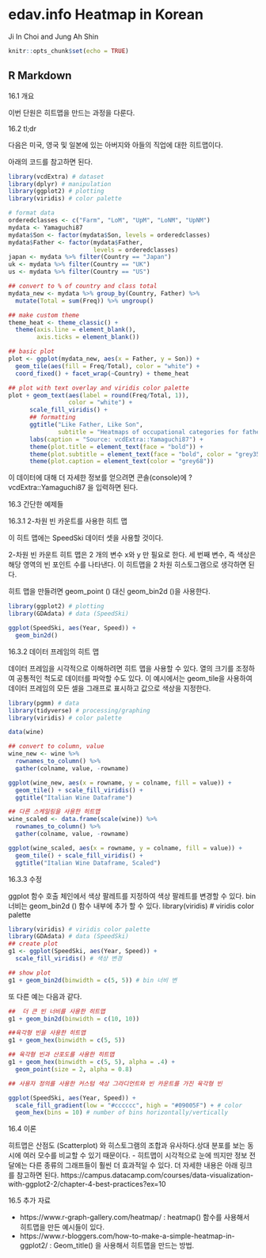 # edav.info Heatmap in Korean 

Ji In Choi and Jung Ah Shin

```r
knitr::opts_chunk$set(echo = TRUE)
```

## R Markdown
16.1 개요

이번 단원은 히트맵을 만드는 과정을 다룬다.

16.2 tl;dr

다음은 미국, 영국 및 일본에 있는 아버지와 아들의 직업에 대한 히트맵이다. 

아래의 코드를 참고하면 된다.

```r
library(vcdExtra) # dataset
library(dplyr) # manipulation
library(ggplot2) # plotting
library(viridis) # color palette

# format data
orderedclasses <- c("Farm", "LoM", "UpM", "LoNM", "UpNM")
mydata <- Yamaguchi87
mydata$Son <- factor(mydata$Son, levels = orderedclasses)
mydata$Father <- factor(mydata$Father,
                        levels = orderedclasses)
japan <- mydata %>% filter(Country == "Japan")
uk <- mydata %>% filter(Country == "UK")
us <- mydata %>% filter(Country == "US")

## convert to % of country and class total
mydata_new <- mydata %>% group_by(Country, Father) %>% 
  mutate(Total = sum(Freq)) %>% ungroup()

## make custom theme
theme_heat <- theme_classic() +
  theme(axis.line = element_blank(),
        axis.ticks = element_blank())

## basic plot
plot <- ggplot(mydata_new, aes(x = Father, y = Son)) +
  geom_tile(aes(fill = Freq/Total), color = "white") +
  coord_fixed() + facet_wrap(~Country) + theme_heat

## plot with text overlay and viridis color palette
plot + geom_text(aes(label = round(Freq/Total, 1)), 
                 color = "white") +
      scale_fill_viridis() +
      ## formatting
      ggtitle("Like Father, Like Son",
              subtitle = "Heatmaps of occupational categories for fathers and sons, by country") +
      labs(caption = "Source: vcdExtra::Yamaguchi87") +
      theme(plot.title = element_text(face = "bold")) +
      theme(plot.subtitle = element_text(face = "bold", color = "grey35")) +
      theme(plot.caption = element_text(color = "grey68"))
```

이 데이터에 대해 더 자세한 정보를 얻으려면 콘솔(console)에 ?vcdExtra::Yamaguchi87 을 입력하면 된다.

16.3 간단한 예제들

16.3.1 2-차원 빈 카운트를 사용한 히트 맵

이 히트 맵에는 SpeedSki 데이터 셋을 사용할 것이다.

2-차원 빈 카운트 히트 맵은 2 개의 변수 x와 y 만 필요로 한다. 세 번째 변수, 즉 색상은 해당 영역의 빈 포인트 수를 나타낸다. 이 히트맵을 2 차원 히스토그램으로 생각하면 된다.

히트 맵을 만들려면 geom_point () 대신 geom_bin2d ()을 사용한다.

```r
library(ggplot2) # plotting 
library(GDAdata) # data (SpeedSki)

ggplot(SpeedSki, aes(Year, Speed)) + 
  geom_bin2d()
```

16.3.2 데이터 프레임의 히트 맵

데이터 프레임을 시각적으로 이해하려면 히트 맵을 사용할 수 있다. 열의 크기를 조정하여 공통적인 척도로 데이터를 파악할 수도 있다. 이 예시에서는 geom_tile을 사용하여 데이터 프레임의 모든 셀을 그래프로 표시하고 값으로 색상을 지정한다.

```r
library(pgmm) # data
library(tidyverse) # processing/graphing
library(viridis) # color palette

data(wine)

## convert to column, value
wine_new <- wine %>%
  rownames_to_column() %>%
  gather(colname, value, -rowname)

ggplot(wine_new, aes(x = rowname, y = colname, fill = value)) +
  geom_tile() + scale_fill_viridis() +
  ggtitle("Italian Wine Dataframe")

```



```r
## 다른 스케일링을 사용한 히트맵
wine_scaled <- data.frame(scale(wine)) %>%
  rownames_to_column() %>%
  gather(colname, value, -rowname)

ggplot(wine_scaled, aes(x = rowname, y = colname, fill = value)) +
  geom_tile() + scale_fill_viridis() +
  ggtitle("Italian Wine Dataframe, Scaled")
```


16.3.3 수정 

ggplot 함수 호출 체인에서 색상 팔레트를 지정하여 색상 팔레트를 변경할 수 있다. bin 너비는 geom_bin2d () 함수 내부에 추가 할 수 있다.
library(viridis) # viridis color palette

```r
library(viridis) # viridis color palette
library(GDAdata) # data (SpeedSki)
## create plot
g1 <- ggplot(SpeedSki, aes(Year, Speed)) + 
  scale_fill_viridis() # 색상 변경

## show plot
g1 + geom_bin2d(binwidth = c(5, 5)) # bin 너비 변
```

또 다른 예는 다음과 같다.
```r
##  더 큰 빈 너비를 사용한 히트맵 
g1 + geom_bin2d(binwidth = c(10, 10)) 
```

```r
##육각형 빈을 사용한 히트맵 
g1 + geom_hex(binwidth = c(5, 5))
```


```r
## 육각형 빈과 산포도를 사용한 히트맵
g1 + geom_hex(binwidth = c(5, 5), alpha = .4) + 
  geom_point(size = 2, alpha = 0.8)
```

```r
## 사용자 정의를 사용한 커스텀 색상 그라디언트와 빈 카운트를 가진 육각형 빈

ggplot(SpeedSki, aes(Year, Speed)) + 
  scale_fill_gradient(low = "#cccccc", high = "#09005F") + # color
  geom_hex(bins = 10) # number of bins horizontally/vertically
```

16.4 이론

히트맵은 산점도 (Scatterplot) 와 히스토그램의 조합과 유사하다.상대 분포를 보는 동시에 여러 모수를 비교할 수 있기 때문이다.
- 히트맵이 시각적으로 눈에 띄지만 정보 전달에는 다른 종류의 그래프들이 훨씬 더 효과적일 수 있다.
더 자세한 내용은 아래 링크를 참고하면 된다.
https://campus.datacamp.com/courses/data-visualization-with-ggplot2-2/chapter-4-best-practices?ex=10



16.5 추가 자료

- https://www.r-graph-gallery.com/heatmap/ : heatmap() 함수를 사용해서 히트맵을 만든 예시들이 있다.
- https://www.r-bloggers.com/how-to-make-a-simple-heatmap-in-ggplot2/ : Geom_title() 을 사용해서 히트맵을 만드는 방법.